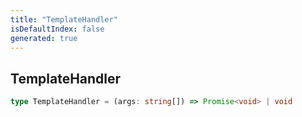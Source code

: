 ```yaml
---
title: "TemplateHandler"
isDefaultIndex: false
generated: true
---
```



<!-- This file was generated from the CommandKit source. Do not modify. Instead, re-run the "docgen" script -->


## TemplateHandler

<GenerationInfo sourceFile="packages/commandkit/src/plugins/types.ts" sourceLine="17" packageName="commandkit" />



```ts title="Signature"
type TemplateHandler = (args: string[]) => Promise<void> | void
```
